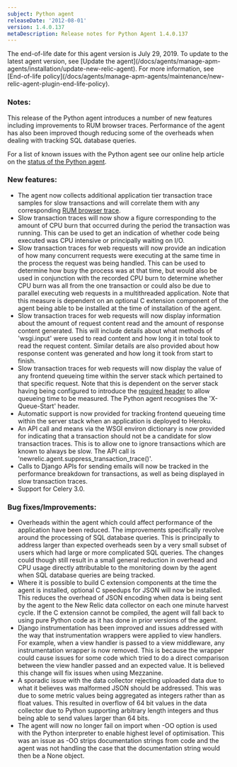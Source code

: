 ```yaml
---
subject: Python agent
releaseDate: '2012-08-01'
version: 1.4.0.137
metaDescription: Release notes for Python Agent 1.4.0.137
---
```


<Callout variant="important">
  The end-of-life date for this agent version is July 29, 2019. To update to the latest agent version, see [Update the agent](/docs/agents/manage-apm-agents/installation/update-new-relic-agent). For more information, see [End-of-life policy](/docs/agents/manage-apm-agents/maintenance/new-relic-agent-plugin-end-life-policy).
</Callout>

### Notes:

This release of the Python agent introduces a number of new features including improvements to RUM browser traces. Performance of the agent has also been improved though reducing some of the overheads when dealing with tracking SQL database queries.

For a list of known issues with the Python agent see our online help article on the [status of the Python agent](https://newrelic.com/docs/python/status-of-python-agent).

### New features:

* The agent now collects additional application tier transaction trace samples for slow transactions and will correlate them with any corresponding [RUM browser trace](https://newrelic.com/docs/features/browser-traces).
* Slow transaction traces will now show a figure corresponding to the amount of CPU burn that occurred during the period the transaction was running. This can be used to get an indication of whether code being executed was CPU intensive or principally waiting on I/O.
* Slow transaction traces for web requests will now provide an indication of how many concurrent requests were executing at the same time in the process the request was being handled. This can be used to determine how busy the process was at that time, but would also be used in conjunction with the recorded CPU burn to determine whether CPU burn was all from the one transaction or could also be due to parallel executing web requests in a multithreaded application. Note that this measure is dependent on an optional C extension component of the agent being able to be installed at the time of installation of the agent.
* Slow transaction traces for web requests will now display information about the amount of request content read and the amount of response content generated. This will include details about what methods of 'wsgi.input' were used to read content and how long it in total took to read the request content. Similar details are also provided about how response content was generated and how long it took from start to finish.
* Slow transaction traces for web requests will now display the value of any frontend queueing time within the server stack which pertained to that specific request. Note that this is dependent on the server stack having being configured to introduce the [required header](https://newrelic.com/docs/features/tracking-frontend-time) to allow queueing time to be measured. The Python agent recognises the 'X-Queue-Start' header.
* Automatic support is now provided for tracking frontend queueing time within the server stack when an application is deployed to Heroku.
* An API call and means via the WSGI environ dictionary is now provided for indicating that a transaction should not be a candidate for slow transaction traces. This is to allow one to ignore transactions which are known to always be slow. The API call is 'newrelic.agent.suppress_transaction_trace()'.
* Calls to Django APIs for sending emails will now be tracked in the performance breakdown for transactions, as well as being displayed in slow transaction traces.
* Support for Celery 3.0.

### Bug fixes/Improvements:

* Overheads within the agent which could affect performance of the application have been reduced. The improvements specifically revolve around the processing of SQL database queries. This is principally to address larger than expected overheads seen by a very small subset of users which had large or more complicated SQL queries. The changes could though still result in a small general reduction in overhead and CPU usage directly attributable to the monitoring down by the agent when SQL database queries are being tracked.
* Where it is possible to build C extension components at the time the agent is installed, optional C speedups for JSON will now be installed. This reduces the overhead of JSON encoding when data is being sent by the agent to the New Relic data collector on each one minute harvest cycle. If the C extension cannot be compiled, the agent will fall back to using pure Python code as it has done in prior versions of the agent.
* Django instrumentation has been improved and issues addressed with the way that instrumentation wrappers were applied to view handlers. For example, when a view handler is passed to a view middleware, any instrumentation wrapper is now removed. This is because the wrapper could cause issues for some code which tried to do a direct comparison between the view handler passed and an expected value. It is believed this change will fix issues when using Mezzanine.
* A sporadic issue with the data collector rejecting uploaded data due to what it believes was malformed JSON should be addressed. This was due to some metric values being aggregated as integers rather than as float values. This resulted in overflow of 64 bit values in the data collector due to Python supporting arbitrary length integers and thus being able to send values larger than 64 bits.
* The agent will now no longer fail on import when -OO option is used with the Python interpreter to enable highest level of optimisation. This was an issue as -OO strips documentation strings from code and the agent was not handling the case that the documentation string would then be a None object.
